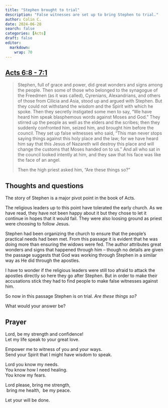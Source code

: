 ```yaml
---
title: "Stephen brought to trial"
description: "False witnesses are set up to bring Stephen to trial."
author: Colin C.
date: 2024-06-28
search: false
categories: [Acts]
draft: false
editor: 
  markdown: 
    wrap: 70
---
```


## [Acts 6:8 - 7:1](https://www.bible.com/bible/2016/ACT.6.NRSV)

> Stephen, full of grace and power, did great wonders and signs among the people. Then some of those who belonged to the synagogue of the Freedmen (as it was called), Cyrenians, Alexandrians, and others of those from Cilicia and Asia, stood up and argued with Stephen. But they could not withstand the wisdom and the Spirit with which he spoke. Then they secretly instigated some men to say, “We have heard him speak blasphemous words against Moses and God.” They stirred up the people as well as the elders and the scribes; then they suddenly confronted him, seized him, and brought him before the council. They set up false witnesses who said, “This man never stops saying things against this holy place and the law; for we have heard him say that this Jesus of Nazareth will destroy this place and will change the customs that Moses handed on to us.” And all who sat in the council looked intently at him, and they saw that his face was like the face of an angel.
>
> Then the high priest asked him, “Are these things so?” 

<!-- ## Terms and Notes -->

## Thoughts and questions

The story of Stephen is a major pivot point in the book of Acts.  

The religious leaders up to this point have tolerated the early church.  As we have read, they have not been happy about it but they chose to let it continue in hopes that it would fail.  They were also loosing ground as priest were choosing to follow Jesus.

Stephen had been organizing the church to ensure that the people's practical needs had been met.  From this passage it is evident that he was doing more than ensuring the widows were fed.  The author attributes great wonders and signs that happened through him -- though no details are given the passage suggests that God was working through Stephen in a similar way as He did through the apostles.  

I have to wonder if the religious leaders were still too afraid to attack the apostles directly so here they go after Stephen.  But in order to make their accusations stick they had to find people to make false witnesses against him.  

So now in this passage Stephen is on trial.  _Are these things so?_

What would your answer be?  



## Prayer

Lord, be my strength and confidence!\
Let my life speak to your great love. 

Empower me to witness of you and your ways.\
Send your Spirit that I might have wisdom to speak. 

Lord you know my needs.\
You know how I need healing.\
You know my fears.\

Lord please, bring me strength,\
\ bring me health, 
\ be my peace. 

Let your will be done.